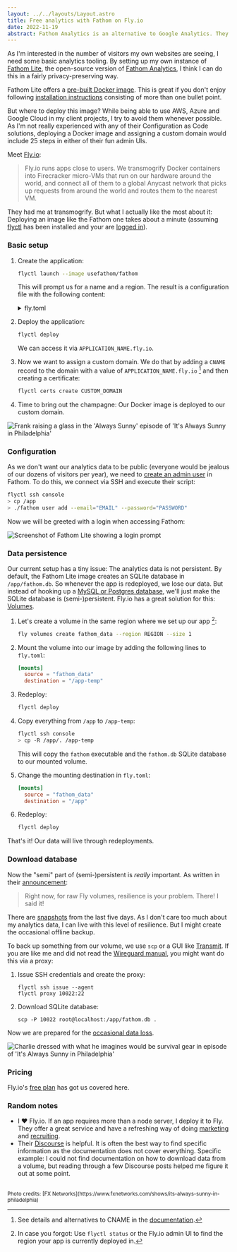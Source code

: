 ```yaml
---
layout: ../../layouts/Layout.astro
title: Free analytics with Fathom on Fly.io
date: 2022-11-19
abstract: Fathom Analytics is an alternative to Google Analytics. They provide a lite version to deploy on your own server. Mine lives on Fly.io, which is incredibly nice to use.
---
```



As I'm interested in the number of visitors my own websites are seeing, I need some basic analytics tooling. By setting up my own instance of [Fathom Lite](https://github.com/usefathom/fathom), the open-source version of [Fathom Analytics](https://usefathom.com/), I think I can do this in a fairly privacy-preserving way.

Fathom Lite offers a [pre-built Docker image](https://hub.docker.com/r/usefathom/fathom/). This is great if you don't enjoy following [installation instructions](https://github.com/usefathom/fathom/blob/master/docs/Installation%20instructions.md) consisting of more than one bullet point.

But where to deploy this image? While being able to use AWS, Azure and Google Cloud in my client projects, I try to avoid them whenever possible. As I'm not really experienced with any of their Configuration as Code solutions, deploying a Docker image and assigning a custom domain would include 25 steps in either of their fun admin UIs.

Meet [Fly.io](https://fly.io):

> Fly.io runs apps close to users. We transmogrify Docker containers into Firecracker micro-VMs that run on our hardware around the world, and connect all of them to a global Anycast network that picks up requests from around the world and routes them to the nearest VM.

They had me at transmogrify. But what I actually like the most about it: Deploying an image like the Fathom one takes about a minute (assuming [flyctl](https://fly.io/docs/hands-on/install-flyctl/) has been installed and your are [logged in](https://fly.io/docs/getting-started/log-in-to-fly/)).

### Basic setup

1.  Create the application:

    ```sh
    flyctl launch --image usefathom/fathom
    ```

    This will prompt us for a name and a region. The result is a configuration file with the following content:

    <details>
      <summary>fly.toml</summary>
      ```
      app = "APPLICATION_NAME"
      kill_signal = "SIGINT"
      kill_timeout = 5
      processes = []

      [build]
        image = "usefathom/fathom"

      [env]

      [experimental]
        allowed_public_ports = []
        auto_rollback = true

      [[services]]
        http_checks = []
        internal_port = 8080
        processes = ["app"]
        protocol = "tcp"
        script_checks = []
        [services.concurrency]
          hard_limit = 25
          soft_limit = 20
          type = "connections"

          [[services.ports]]
            force_https = true
            handlers = ["http"]
            port = 80

          [[services.ports]]
            handlers = ["tls", "http"]
            port = 443

          [[services.tcp_checks]]
            grace_period = "1s"
            interval = "15s"
            restart_limit = 0
            timeout = "2s"
        ```
      </details>

2.  Deploy the application:

    ```sh
    flyctl deploy
    ```

    We can access it via `APPLICATION_NAME.fly.io`.

3.  Now we want to assign a custom domain. We do that by adding a `CNAME` record to the domain with a value of `APPLICATION_NAME.fly.io` [^1] and then creating a certificate:

    ```sh
    flyctl certs create CUSTOM_DOMAIN
    ```

4.  Time to bring out the champagne: Our Docker image is deployed to our custom domain.

<Image
  src={success}
  alt="Frank raising a glass in the 'Always Sunny' episode of 'It's Always Sunny in Philadelphia'"
  width={700}
  format="webp"
/>

### Configuration

As we don't want our analytics data to be public (everyone would be jealous of our dozens of visitors per year), we need to [create an admin user](https://github.com/usefathom/fathom/blob/master/docs/Installation%20instructions.md#register-your-admin-user) in Fathom. To do this, we connect via SSH and execute their script:

```sh
flyctl ssh console
> cp /app
> ./fathom user add --email="EMAIL" --password="PASSWORD"
```

Now we will be greeted with a login when accessing Fathom:

<Image
  src={loginScreen}
  alt="Screenshot of Fathom Lite showing a login prompt"
  width={700}
  format="webp"
/>

### Data persistence

Our current setup has a tiny issue: The analytics data is not persistent. By default, the Fathom Lite image creates an SQLite database in `/app/fathom.db`. So whenever the app is redeployed, we lose our data. But instead of hooking up a [MySQL or Postgres database](https://github.com/usefathom/fathom/blob/master/docs/Configuration.md#accepted-values--defaults), we'll just make the SQLite database is (semi-)persistent. Fly.io has a great solution for this: [Volumes](https://fly.io/docs/reference/volumes/).

1. Let's create a volume in the same region where we set up our app [^2]:

   ```sh
   fly volumes create fathom_data --region REGION --size 1
   ```

2. Mount the volume into our image by adding the following lines to `fly.toml`:
   ```toml
   [mounts]
     source = "fathom_data"
     destination = "/app-temp"
   ```
3. Redeploy:

   ```sh
   flyctl deploy
   ```

4. Copy everything from `/app` to `/app-temp`:

   ```bash
   flyctl ssh console
   > cp -R /app/. /app-temp
   ```

   This will copy the `fathom` executable and the `fathom.db` SQLite database to our mounted volume.

5. Change the mounting destination in `fly.toml`:
   ```toml
   [mounts]
     source = "fathom_data"
     destination = "/app"
   ```
6. Redeploy:

   ```sh
   flyctl deploy
   ```

That's it! Our data will live through redeployments.

### Download database

Now the "semi" part of (semi-)persistent is _really_ important. As written in their [announcement](https://fly.io/blog/persistent-storage-and-fast-remote-builds/):

> Right now, for raw Fly volumes, resilience is your problem. There! I said it!

There are [snapshots](https://fly.io/docs/reference/volumes/#snapshots-and-restores) from the last five days. As I don't care too much about my analytics data, I can live with this level of resilience. But I might create the occasional offline backup.

To back up something from our volume, we use `scp` or a GUI like [Transmit](https://panic.com/transmit/). If you are like me and did not read the [Wireguard manual](https://fly.io/docs/reference/private-networking/#private-network-vpn), you might want do this via a proxy:

1. Issue SSH credentials and create the proxy:

   ```
   flyctl ssh issue --agent
   flyctl proxy 10022:22
   ```

2. Download SQLite database:

   ```
   scp -P 10022 root@localhost:/app/fathom.db .
   ```

Now we are prepared for the [occasional data loss](https://community.fly.io/t/cant-load-site-anymore/8639).

<Image
  src={prepared}
  alt="Charlie dressed with what he imagines would be survival gear in episode of 'It's Always Sunny in Philadelphia'"
  width={700}
  format="gif"
/>

### Pricing

Fly.io's [free plan](https://fly.io/docs/about/pricing/#free-allowances) has got us covered here.

### Random notes

- I ❤️ Fly.io. If an app requires more than a node server, I deploy it to Fly. They offer a great service and have a refreshing way of doing [marketing](https://fly.io/blog/) and [recruiting](https://fly.io/docs/hiring/hiring/).
- Their [Discourse](https://community.fly.io) is helpful. It is often the best way to find specific information as the documentation does not cover everything. Specific example: I could not find documentation on how to download data from a volume, but reading through a few Discourse posts helped me figure it out at some point.

<br />
<small>
  Photo credits: [FX
  Networks](https://www.fxnetworks.com/shows/its-always-sunny-in-philadelphia)
</small>

[^1]: See details and alternatives to CNAME in the [documentation](https://fly.io/docs/app-guides/custom-domains-with-fly/).
[^2]: In case you forgot: Use `flyctl status` or the Fly.io admin UI to find the region your app is currently deployed in.
